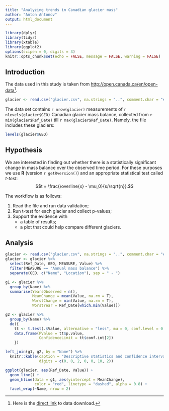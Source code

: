 ```yaml
---
title: "Analyzing trends in Canadian glacier mass"
author: "Anton Antonov"
output: html_document
---
```


```r
library(dplyr)
library(tidyr)
library(xtable)
library(ggplot2)
options(scipen = 0, digits = 3)
knitr::opts_chunk$set(echo = FALSE, message = FALSE, warning = FALSE)
```

## Introduction

The data used in this study is taken from <http://open.canada.ca/en/open-data>[^1].

[^1]: Here is the [direct link](http://open.canada.ca/data/en/dataset/b52664cf-bfd9-49ad-849a-cb88c92553b9) to data download.

```r
glacier <- read.csv("glacier.csv", na.strings = "..", comment.char = "#")
```

The data set contains `r nrow(glacier)` measurements of `r nlevels(glacier$GEO)` Canadian glacier mass balance, collected from `r min(glacier$Ref_Date)` till `r max(glacier$Ref_Date)`. Namely, the file includes these glaciers:

```r
levels(glacier$GEO)
```

## Hypothesis

We are interested in finding out whether there is a statistically significant change in mass balance over the observed time period. For these purposes we use **R** (version `r getRversion()`) and an appropriate statistical test called _t-test_: $$t = \frac{\overline{x} - \mu_0}{s/\sqrt{n}}.$$

The workflow is as follows:

1. Read the file and run data validation;
2. Run t-test for each glacier and collect p-values;
3. Support the evidence with
    + a table of results;
    + a plot that could help compare different glaciers.
    
## Analysis

```r
glacier <- read.csv("glacier.csv", na.strings = "..", comment.char = "#")
glacier <- glacier %>%
  select(Ref_Date, GEO, MEASURE, Value) %>% 
  filter(MEASURE == "Annual mass balance") %>% 
  separate(GEO, c("Name", "Location"), sep = " - ")

g1 <- glacier %>%
  group_by(Name) %>% 
  summarise(YearsObserved = n(), 
            MeanChange = mean(Value, na.rm = T), 
            WorstChange = min(Value, na.rm = T),
            WorstYear = Ref_Date[which.min(Value)])

g2 <- glacier %>% 
  group_by(Name) %>% 
  do({
    tt <- t.test(.$Value, alternative = "less", mu = 0, conf.level = 0.99)
    data.frame(PValue = tt$p.value, 
               ConfidenceLimit = tt$conf.int[2])
    })

left_join(g1, g2, by = "Name") %>% 
  knitr::kable(caption = "Descriptive statistics and confidence intervals", 
               digits = c(0, 0, 2, 0, 0, 10, 2))
```

```r
ggplot(glacier, aes(Ref_Date, Value)) + 
  geom_line() + 
  geom_hline(data = g1, aes(yintercept = MeanChange), 
             color = "red", linetype = "dashed", alpha = 0.8) + 
  facet_wrap(~Name, nrow = 2)
```


